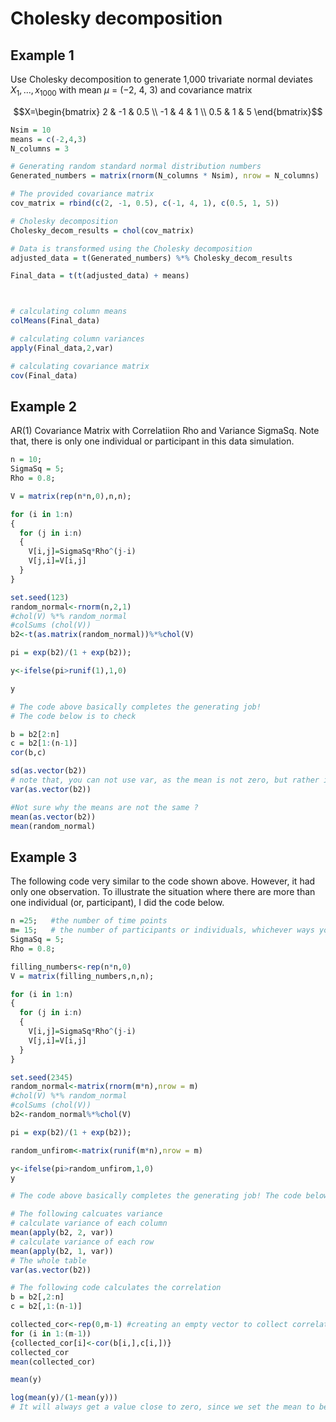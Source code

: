# Cholesky decomposition

## Example 1
Use Cholesky decomposition to generate 1,000 trivariate normal deviates $X_1, ..., x_{1000}$ with mean $\mu$ = (−2, 4, 3) and covariance matrix

$$X=\begin{bmatrix}
2 & -1 & 0.5 \\
-1 & 4 & 1 \\
0.5 & 1 & 5 
\end{bmatrix}$$


```r
Nsim = 10           
means = c(-2,4,3)              
N_columns = 3               

# Generating random standard normal distribution numbers 
Generated_numbers = matrix(rnorm(N_columns * Nsim), nrow = N_columns) 

# The provided covariance matrix
cov_matrix = rbind(c(2, -1, 0.5), c(-1, 4, 1), c(0.5, 1, 5))

# Cholesky decomposition 
Cholesky_decom_results = chol(cov_matrix)    

# Data is transformed using the Cholesky decomposition 
adjusted_data = t(Generated_numbers) %*% Cholesky_decom_results       

Final_data = t(t(adjusted_data) + means)



# calculating column means
colMeans(Final_data)

# calculating column variances
apply(Final_data,2,var)

# calculating covariance matrix
cov(Final_data)

```



## Example 2

AR(1) Covariance Matrix with Correlatiion Rho and Variance SigmaSq. Note that, there is only one individual or participant in this data simulation.

```R
n = 10;
SigmaSq = 5;
Rho = 0.8;

V = matrix(rep(n*n,0),n,n);

for (i in 1:n)
{
  for (j in i:n)
  {
    V[i,j]=SigmaSq*Rho^(j-i)
    V[j,i]=V[i,j]
  }
}

set.seed(123)
random_normal<-rnorm(n,2,1)
#chol(V) %*% random_normal
#colSums (chol(V))
b2<-t(as.matrix(random_normal))%*%chol(V)

pi = exp(b2)/(1 + exp(b2));

y<-ifelse(pi>runif(1),1,0)

y

# The code above basically completes the generating job! 
# The code below is to check 

b = b2[2:n]
c = b2[1:(n-1)]
cor(b,c)   

sd(as.vector(b2))
# note that, you can not use var, as the mean is not zero, but rather it is 2
var(as.vector(b2))

#Not sure why the means are not the same ?
mean(as.vector(b2))
mean(random_normal)
```


## Example 3

The following code very similar to the code shown above. However, it had only one observation. To illustrate the situation where there are more than one individual (or, participant), I did the code below.

```R
n =25;   #the number of time points
m= 15;   # the number of participants or individuals, whichever ways you would like to think 
SigmaSq = 5;
Rho = 0.8;

filling_numbers<-rep(n*n,0)
V = matrix(filling_numbers,n,n);

for (i in 1:n)
{
  for (j in i:n)
  {
    V[i,j]=SigmaSq*Rho^(j-i)
    V[j,i]=V[i,j]
  }
}

set.seed(2345)
random_normal<-matrix(rnorm(m*n),nrow = m)
#chol(V) %*% random_normal
#colSums (chol(V))
b2<-random_normal%*%chol(V)

pi = exp(b2)/(1 + exp(b2));

random_unfirom<-matrix(runif(m*n),nrow = m)

y<-ifelse(pi>random_unfirom,1,0)
y

# The code above basically completes the generating job! The code below is to check 

# The following calcuates variance
# calculate variance of each column
mean(apply(b2, 2, var))
# calculate variance of each row
mean(apply(b2, 1, var))
# The whole table
var(as.vector(b2))

# The following code calculates the correlation 
b = b2[,2:n]
c = b2[,1:(n-1)]

collected_cor<-rep(0,m-1) #creating an empty vector to collect correlation. 
for (i in 1:(m-1))
{collected_cor[i]<-cor(b[i,],c[i,])}
collected_cor
mean(collected_cor)

mean(y)

log(mean(y)/(1-mean(y)))
# It will always get a value close to zero, since we set the mean to be zero when simulating the data

```